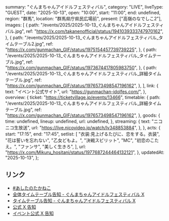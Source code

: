   summary: "ぐんまちゃんアイドルフェスティバル",
  category: "LIVE",
  liveType: "GUEST",
  date: "2025-10-13",
  open: "10:00",
  start: "11:00",
  end: undefined,
  region: "群馬",
  location: "群馬県庁県民広場前",
  present: ["高嶺のなでしこ2"],
  images: [
    {
      path: "/events/2025/2025-10-13_ぐんまちゃんアイドルフェスティバル.jpg",
      ref: "https://x.com/takanenofficial/status/1941039333747970162",
    },
    {
      path: "/events/2025/2025-10-13_ぐんまちゃんアイドルフェスティバル_タイムテーブル2.jpg",
      ref: "https://x.com/gunmachan_GIF/status/1975154457739739225",
    },
    {
      path: "/events/2025/2025-10-13_ぐんまちゃんアイドルフェスティバル_タイムテーブル.jpg",
      ref: "https://x.com/gunmachan_GIF/status/1973674417805983750",
    },
    {
      path: "/events/2025/2025-10-13_ぐんまちゃんアイドルフェスティバル_詳細タイムテーブル.jpg",
      ref: "https://x.com/gunmachan_GIF/status/1976573498547196162",
    },
  ],
  link: {
    text: "イベント公式サイト",
    url: "https://gunmachan-idolfes.com/",
  },
  overview: {
    ticket: "https://ticketvillage.jp/events/13466",
    timetable: {
      path: "/events/2025/2025-10-13_ぐんまちゃんアイドルフェスティバル_詳細タイムテーブル.jpg",
      ref: "https://x.com/gunmachan_GIF/status/1976573498547196162",
    },
    goods: {
      time: undefined,
      lineup: undefined,
      url: undefined,
    },
    streaming: {
      text: "ニコニコ生放送",
      url: "https://live.nicovideo.jp/watch/lv348853884",
    },
  },
  acts: {
    start: "17:15",
    end: "17:45",
    setlist: [
      "衣装:見上げるたびに、恋をする。衣装",
      "花は誓いを忘れない",
      "乙女どもよ。",
      "決戦スピリット",
      "MC",
      "初恋のこたえ。",
      "ファンサ",
      "美しく生きろ",
    ],
    url: "https://x.com/Mikuru_hositani/status/1977687244464132121",
  },
  updatedAt: "2025-10-13",
};

## リンク

- [#あしたのたかねこ](https://x.com/takanenofficial/status/1977366165417533800)
- [全体タイムテーブル告知 - ぐんまちゃんアイドルフェスティバル X](https://x.com/gunmachan_GIF/status/1975154457739739225)
- [タイムテーブル告知 - ぐんまちゃんアイドルフェスティバル X](https://x.com/gunmachan_GIF/status/1973674417805983750)
- [公式 X 告知](https://x.com/takanenofficial/status/1941039333747970162)
- [イベント公式 X 告知](https://x.com/gunmachan_GIF/status/1941014178137100801)
